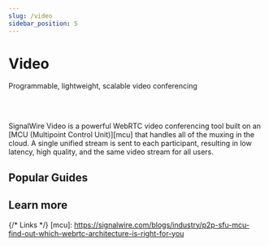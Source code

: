 ---
slug: /video
sidebar_position: 5
---

# Video


<Subtitle>Programmable, lightweight, scalable video conferencing</Subtitle>

<br/><br/>

SignalWire Video is a powerful WebRTC video conferencing tool built on an 
[MCU (Multipoint Control Unit)][mcu] that handles all of the muxing in the cloud.
A single unified stream is sent to each participant, resulting in low latency, high quality, and the same video stream for all users.

<LinkCardContainer>
  <LinkCard title="REST APIs" description="Use classic HTTP calls to create and maintain tokens, rooms, sessions, and recordings." link="/rest" />
  <LinkCard title="Realtime Server SDK" description="Build a video solution using your own server with web socket technology." link="/sdks/reference/realtime-sdk/relay-v4/video/" />
  <LinkCard title="Browser SDKs (v2 and v3)" description="Make audio/video calls to phone numbers, SIP endpoints, and other browsers." link="/sdks/reference/browser-sdk/" />
  <LinkCard title="Programmable Video Conferences" description="Build advanced customized rooms with NO code, and easily embed into your existing applications." link="/video/getting-started/video-conferences" />
</LinkCardContainer>

## Popular Guides

<LinkCardContainer>
  <LinkCard title="Embed Video Conferences with Minimal Coding" description="Learn how to embed video rooms into your web pages and applications, with minimal coding experience." link="/video/getting-started/creating-a-video-room" />
  <LinkCard title="A Simple Video Demo" description="Learn how to use our powerful SDKs to build a simple video application from scratch." link="/video/getting-started/simple-video-demo" />
  <LinkCard title="Making a Zoom Clone" description="This advanced guide shows how to use our SDKs to build an advanced application with Zoom-like features." link="/video/guides/making-a-zoom-clone" />
</LinkCardContainer>

## Learn more

<DocCardList />

{/* Links */}
[mcu]: https://signalwire.com/blogs/industry/p2p-sfu-mcu-find-out-which-webrtc-architecture-is-right-for-you